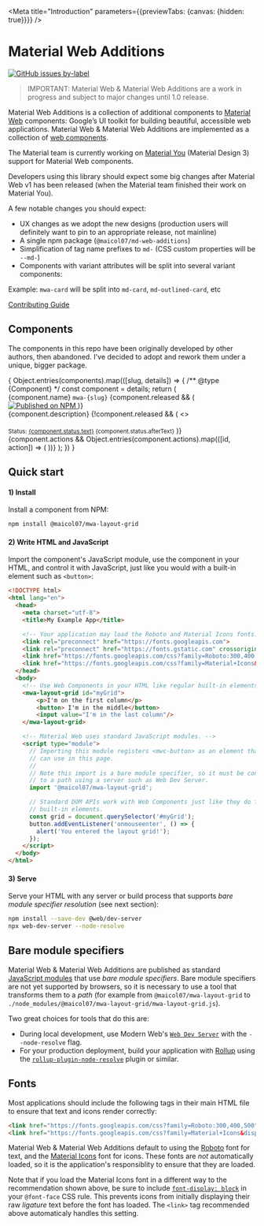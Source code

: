 


<Meta title="Introduction" parameters={{previewTabs: {canvas: {hidden: true}}}} />

# Material Web Additions
[![GitHub issues by-label](https://img.shields.io/github/issues-raw/maicol07/material-web-additions/Type:%20Bug)](https://github.com/maicol07/material-web-additions/issues?q=is%3Aissue+is%3Aopen+label%3A%22Type%3A+Bug%22)

> IMPORTANT: Material Web & Material Web Additions are a work in progress and subject to major changes until 1.0 release.

Material Web Additions is a collection of additional components to [Material Web](https://github.com/material-components/material-web)
components: Google’s UI toolkit for building beautiful, accessible web applications. Material Web & Material Web
Additions are implemented as a collection
of [web components](https://developer.mozilla.org/en-US/docs/Web/Web_Components).

The Material team is currently working on [Material You](https://material.io/blog/announcing-material-you) (Material
Design 3) support for Material Web components.

Developers using this library should expect some big changes after Material Web v1 has been released (when the Material
team finished their work on Material You).

A few notable changes you should expect:

- UX changes as we adopt the new designs (production users will definitely want to pin to an appropriate release, not
mainline)
- A single npm package (`@maicol07/md-web-additions`)
- Simplification of tag name prefixes to `md-` (CSS custom properties will be `--md-`)
- Components with variant attributes will be split into several variant components:

Example: `mwa-card` will be split into `md-card`, `md-outlined-card`, etc

[Contributing Guide](#Contributing)

## Components
The components in this repo have been originally developed by other authors, then abandoned. I've decided to adopt and
rework them under a unique, bigger package.

<mwa-layout-grid>
    {
        Object.entries(components).map(([slug, details]) => {
            /** @type {Component} */
            const component = details;
            return (
                <mwa-card key={slug} outlined>
                    <mwa-card-primary-action onClick={component.released ? linkTo(component.docsLink ?? component.name) : undefined} disabled={!component.released}>
                        <mwa-card-media
                            style={{'--mdc-card-media-background-image': `url("${component.backgroundImage}")`}}></mwa-card-media>
                        <div className="component-card__header">
                            <div className="components-card-header">
                                <div className="demo-card__title components-card-header-title">
                                    <span className="components-card-header-title-text">
                                        {component.name}
                                        <code>mwa-{slug}</code></span>
                                    {component.released && (
                                        <a target="_blank" href={`https://www.npmjs.com/package/@maicol07/mwa-${slug}`}>
                                            <img src={`https://img.shields.io/npm/v/@maicol07/mwa-${slug}.svg`}
                                                 alt="Published on NPM"/>
                                        </a>
                                    )}
                                </div>
                                <div className="demo-card__subtitle">
                                    <span className="components-card-subtitle">{component.description}</span>
                                    {!component.released && (
                                        <>
                                            <br/><br/>
                                            <small className="components-card-status">Status: <a target="_blank" href={component.status.link}>{component.status.text}</a> {component.status.afterText}</small>
                                        </>
                                    )}
                                </div>
                            </div>
                        </div>
                    </mwa-card-primary-action>
                    {component.actions && Object.entries(component.actions).map(([id, action]) => (
                        <a key={id} href={action.link} target="_blank" className="mwa-card-action" title={action.title}
                           target="_blank" slot="icon">
                            <mwc-icon-button icon={action.icon} aria-label={action.title}/>
                        </a>
                    ))}
                </mwa-card>
            );
        })
    }
</mwa-layout-grid>
<br/>

## Quick start

#### 1) Install
Install a component from NPM:

```sh
npm install @maicol07/mwa-layout-grid
```

#### 2) Write HTML and JavaScript
Import the component's JavaScript module, use the component in your HTML, and control it with JavaScript, just like you
would with a built-in element such as `<button>`:

```html
<!DOCTYPE html>
<html lang="en">
  <head>
    <meta charset="utf-8">
    <title>My Example App</title>

    <!-- Your application may load the Roboto and Material Icons fonts. -->
    <link rel="preconnect" href="https://fonts.googleapis.com">
    <link rel="preconnect" href="https://fonts.gstatic.com" crossorigin>
    <link href="https://fonts.googleapis.com/css?family=Roboto:300,400,500" rel="stylesheet">
    <link href="https://fonts.googleapis.com/css?family=Material+Icons&display=block" rel="stylesheet">
  </head>
  <body>
    <!-- Use Web Components in your HTML like regular built-in elements. -->
    <mwa-layout-grid id="myGrid">
        <p>I'm on the first column</p>
        <button> I'm in the middle</button>
        <input value="I'm in the last column"/>
    </mwa-layout-grid>

    <!-- Material Web uses standard JavaScript modules. -->
    <script type="module">
      // Importing this module registers <mwc-button> as an element that you
      // can use in this page.
      //
      // Note this import is a bare module specifier, so it must be converted
      // to a path using a server such as Web Dev Server.
      import '@maicol07/mwa-layout-grid';

      // Standard DOM APIs work with Web Components just like they do for
      // built-in elements.
      const grid = document.querySelector('#myGrid');
      button.addEventListener('onmouseenter', () => {
        alert('You entered the layout grid!');
      });
    </script>
  </body>
</html>
```

#### 3) Serve
Serve your HTML with any server or build process that supports *bare module specifier resolution* (see next section):

```sh
npm install --save-dev @web/dev-server
npx web-dev-server --node-resolve
```

## Bare module specifiers
Material Web & Material Web Additions are published as
standard [JavaScript modules](https://developer.mozilla.org/en-US/docs/Web/JavaScript/Guide/Modules) that use *bare
module specifiers*. Bare module specifiers are not yet supported by browsers, so it is necessary to use a tool that
transforms them to a *path* (for example from `@maicol07/mwa-layout-grid`
to `./node_modules/@maicol07/mwa-layout-grid/mwa-layout-grid.js`).

Two great choices for tools that do this are:

- During local development, use Modern Web's [`Web Dev Server`](https://modern-web.dev/docs/dev-server/overview/) with
the `--node-resolve` flag.
- For your production deployment, build your application with [Rollup](https://rollupjs.org/guide/en/) using
the [`rollup-plugin-node-resolve`](https://github.com/rollup/rollup-plugin-node-resolve) plugin or similar.

## Fonts
Most applications should include the following tags in their main HTML file to ensure that text and icons render
correctly:

```html
<link href="https://fonts.googleapis.com/css?family=Roboto:300,400,500" rel="stylesheet">
<link href="https://fonts.googleapis.com/css?family=Material+Icons&display=block" rel="stylesheet">
```

Material Web & Material Web Additions default to using the [Roboto](https://fonts.google.com/specimen/Roboto) font for
text, and the [Material Icons](https://google.github.io/material-design-icons/) font for icons. These fonts are *not*
automatically loaded, so it is the application's responsiblity to ensure that they are loaded.

Note that if you load the Material Icons font in a different way to the recommendation shown above, be sure to
include [`font-display: block`](https://google.github.io/material-design-icons/) in your `@font-face` CSS rule. This
prevents icons from initially displaying their raw *ligature* text before the font has loaded. The `<link>` tag
recommended above automaticaly handles this setting.
